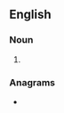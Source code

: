 ==English==

===Noun===
{{head|en|noun form}}

# {{plural of|statice|lang=en}}

===Anagrams===
* {{anagrams|en|a=aceisstt|casteist|etacists}}